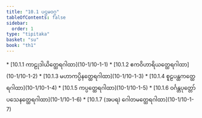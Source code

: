 ```yaml
---
title: "10.1 ပဌမဝဂ္ဂ"
tableOfContents: false
sidebar:
  order: 1
type: "tipitaka"
basket: "su"
book: "th1"
---
```



<DynamicBreadcrumb />



<TableOfContents book="th1" section="10.1">
* [10.1.1 ကာဠုဒါယိတ္ထေရဂါထာ](10-1/10-1-1)
* [10.1.2 ဧကဝိဟာရိယတ္ထေရဂါထာ](10-1/10-1-2)
* [10.1.3 မဟာကပ္ပိနတ္ထေရဂါထာ](10-1/10-1-3)
* [10.1.4 စူဠပန္ထကတ္ထေရဂါထာ](10-1/10-1-4)
* [10.1.5 ကပ္ပတ္ထေရဂါထာ](10-1/10-1-5)
* [10.1.6 ဝင်္ဂန္တပုတ္တော်ပသေနတ္ထေရဂါထာ](10-1/10-1-6)
* [10.1.7 (အပရ) ဂေါတမတ္ထေရဂါထာ](10-1/10-1-7)
</TableOfContents>